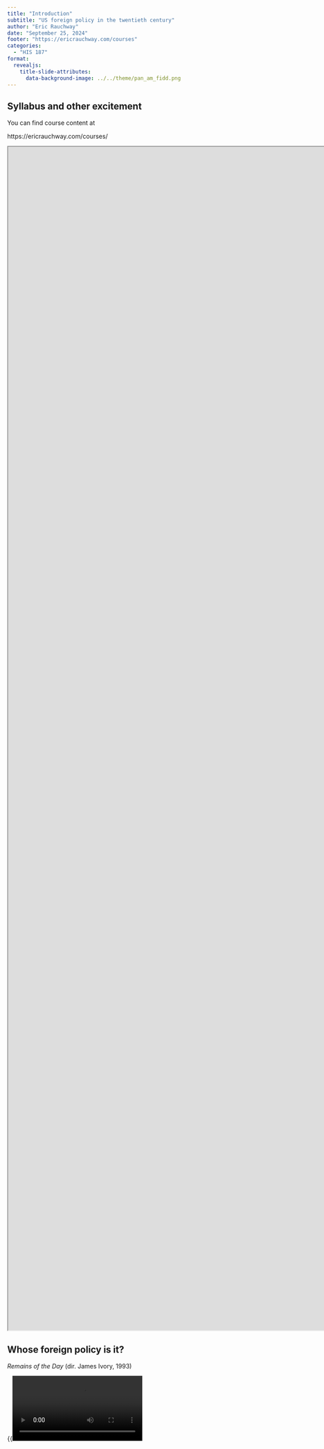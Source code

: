 ```yaml
---
title: "Introduction"
subtitle: "US foreign policy in the twentieth century"
author: "Eric Rauchway"
date: "September 25, 2024"
footer: "https://ericrauchway.com/courses"
categories: 
  - "HIS 187"
format:
  revealjs: 
    title-slide-attributes: 
      data-background-image: ../../theme/pan_am_fidd.png
---
```


## Syllabus and other excitement
You can find course content at 

https://ericrauchway.com/courses/

::: {.content-visible when-format="revealjs"}
<iframe width=1920px height=70% src="https://erauchway.github.io/present/187/syllabus_187.html">
</iframe>
:::

## Whose foreign policy is it?

*Remains of the Day* (dir. James Ivory, 1993)

::: {.content-visible when-format="revealjs"}
{{<video src="../media/remains_unable.mp4">}}
:::